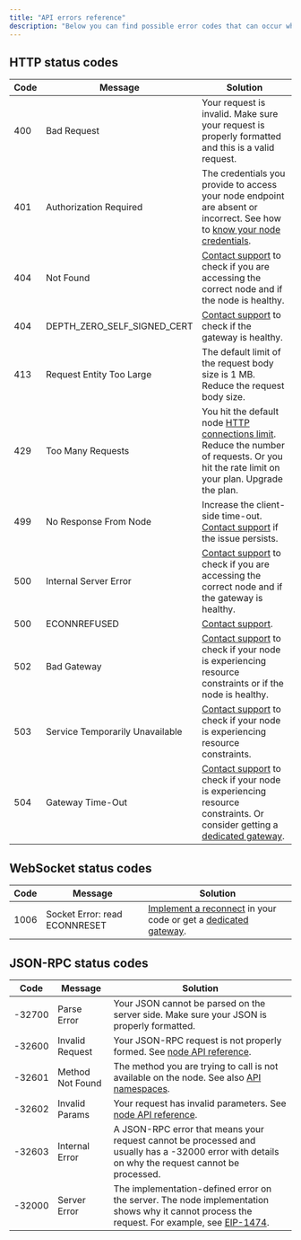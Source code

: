 ---
title: "API errors reference"
description: "Below you can find possible error codes that can occur while working with nodes, their explanations, and solutions."
---

## HTTP status codes

| Code | Message | Solution |
| --- | --- | --- |
| 400 | Bad Request | Your request is invalid. Make sure your request is properly formatted and this is a valid request. |
| 401 | Authorization Required | The credentials you provide to access your node endpoint are absent or incorrect. See how to [know your node credentials](https://docs.chainstack.com/docs/manage-your-node#view-node-access-and-credentials). |
| 404 | Not Found | [Contact support](https://support.chainstack.com/) to check if you are accessing the correct node and if the node is healthy. |
| 404 | DEPTH\_ZERO\_SELF\_SIGNED\_CERT | [Contact support](https://support.chainstack.com/) to check if the gateway is healthy. |
| 413 | Request Entity Too Large | The default limit of the request body size is 1 MB. Reduce the request body size. |
| 429 | Too Many Requests | You hit the default node [HTTP connections limit](https://docs.chainstack.com/docs/handle-real-time-data-using-websockets-with-javascript-and-python#http-and-websocket-connection-limitations). Reduce the number of requests.   Or you hit the rate limit on your plan. Upgrade the plan. |
| 499 | No Response From Node | Increase the client-side time-out. [Contact support](https://support.chainstack.com/) if the issue persists. |
| 500 | Internal Server Error | [Contact support](https://support.chainstack.com/) to check if you are accessing the correct node and if the gateway is healthy. |
| 500 | ECONNREFUSED | [Contact support](https://support.chainstack.com/). |
| 502 | Bad Gateway | [Contact support](https://support.chainstack.com/) to check if your node is experiencing resource constraints or if the node is healthy. |
| 503 | Service Temporarily Unavailable | [Contact support](https://support.chainstack.com/) to check if your node is experiencing resource constraints. |
| 504 | Gateway Time-Out | [Contact support](https://support.chainstack.com/) to check if your node is experiencing resource constraints. Or consider getting a [dedicated gateway](https://docs.chainstack.com/docs/trader-node#dedicated-gateways). |

## WebSocket status codes
| Code | Message | Solution |
| --- | --- | --- |
| 1006 | Socket Error: read ECONNRESET | [Implement a reconnect](https://docs.chainstack.com/docs/handle-real-time-data-using-websockets-with-javascript-and-python) in your code or get a [dedicated gateway](https://docs.chainstack.com/docs/trader-node#dedicated-gateways). |

## JSON-RPC status codes
| Code | Message | Solution |
| --- | --- | --- |
| \-32700 | Parse Error | Your JSON cannot be parsed on the server side. Make sure your JSON is properly formatted. |
| \-32600 | Invalid Request | Your JSON-RPC request is not properly formed. See [node API reference](https://docs.chainstack.com/reference/chainstack-platform-api-list-all-nodes). |
| \-32601 | Method Not Found | The method you are trying to call is not available on the node. See also [API namespaces](https://support.chainstack.com/hc/en-us/articles/360024806051). |
| \-32602 | Invalid Params | Your request has invalid parameters. See [node API reference](https://docs.chainstack.com/reference/chainstack-platform-api-list-all-nodes). |
| \-32603 | Internal Error | A JSON-RPC error that means your request cannot be processed and usually has a -32000 error with details on why the request cannot be processed. |
| \-32000 | Server Error | The implementation-defined error on the server. The node implementation shows why it cannot process the request. For example, see [EIP-1474](https://eips.ethereum.org/EIPS/eip-1474). |

